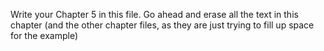 

Write your Chapter 5 in this file. Go ahead and erase all the text in this chapter (and the other chapter files, as they are just trying to fill up space for the example)

\lipsum
